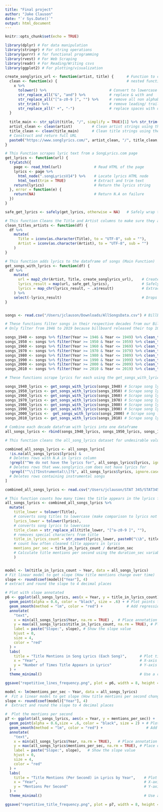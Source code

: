 ```yaml
---
title: "Final project"
author: "Jake Clauson"
date: "`r Sys.Date()`"
output: html_document
---
```


```r
knitr::opts_chunk$set(echo = TRUE)
```

```r
library(dplyr) # For data manipulation
library(stringr) # For string operations
library(purrr) # for functional programming
library(rvest) # For Web Scraping
library(readr) # For Reading/Writing csvs
library(ggplot2) # For plotting/visualization

create_songlyrics_url <- function(artist, title) {      # Function to create SongLyrics.com URL given artist and title
  clean <- function(x) {                                # nested function to clean strings
    x %>%
      tolower() %>%                             # Convert to lowercase
      str_replace_all("&", "and") %>%           # replace & with and
      str_replace_all("[^a-z0-9 ]", "") %>%     # remove all non alphabetical/numeric charachters
      str_trim() %>%                            # remove leading/ trailing whitespaces
      str_replace_all(" +", "-")                # replace spaces with dashes for url format
  }
  
  title_main <- str_split(title, "/", simplify = TRUE)[1] %>% str_trim() # Some titles contain ("/"), keep only the first part
  artist_clean <- clean(artist)         # Clean artist strings using the clean() function
  title_clean <- clean(title_main)      # Clean title strings using the clean() function
  # Construct and return full URL
  paste0("https://www.songlyrics.com/", artist_clean, "/", title_clean, "-lyrics/")       # Construct and return the full url 
}

# This Function scrapes lyric text from a SongLyrics.com page
get_lyrics <- function(url) {
  tryCatch({
    page <- read_html(url)               # Read HTML of the page
    lyrics <- page %>%
      html_node(".songLyricsV14") %>%    # Locate lyrics HTML node
      html_text(trim = TRUE)             # Extract and trim text
    return(lyrics)                       # Return the lyrics string
  }, error = function(e) {
    return(NA)                           # Return N.A on failure
  })
}

safe_get_lyrics <- safely(get_lyrics, otherwise = NA)   # Safely wrap the get_lyrics function so errors don't crash the program

# This function Cleans the Title and Artist columns to make sure they are valid UTF-8 strings
clean_titles_artists <- function(df) {
  df %>%
    mutate(
      Title = iconv(as.character(Title), to = "UTF-8", sub = ""),      # Ensures Title is UTF-8
      Artist = iconv(as.character(Artist), to = "UTF-8", sub = "")     # Ensures Artist is UTF-8
    )
}

# This function adds lyrics to the dataframe of songs (Main Function)
get_songs_with_lyrics <- function(df) {
  df %>%
    mutate(
      url = map2_chr(Artist, Title, create_songlyrics_url),    # Creates URL's for each title-artist pair
      lyrics_result = map(url, safe_get_lyrics),               # Safely scrapes lyrics for each URL
      lyrics = map_chr(lyrics_result, ~ .x$result)             # Extract only the lyrics from the result          
    ) %>%
    select(-lyrics_result)                                     # Drops the lyrics_result column (not needed)
}



```

```r
songs <- read.csv("/Users/jclauson/Downloads/AllSongsData.csv") # Billboard top songs (Elliot replace with your dataset)
```

```r

# These functions filter songs in their respective decades from our Billboard top songs dataset.
# Only filter from 1946 to 2019 because billboard released their top 100 in 1946 and www.songlyrics.com only has lyrics up to 2019

songs_1940 <- songs %>% filter(Year >= 1946 & Year <= 1949) %>% clean_titles_artists()  # Filter songs from the late 1940s (1946–1949) and clean the Title and Artist
songs_1950 <- songs %>% filter(Year >= 1950 & Year <= 1959) %>% clean_titles_artists()  # Filter songs from the 1950s (1950–1959) and clean the Title and Artist 
songs_1960 <- songs %>% filter(Year >= 1960 & Year <= 1969) %>% clean_titles_artists()  # Filter songs from the 1960s (1960–1969) and clean the Title and Artist 
songs_1970 <- songs %>% filter(Year >= 1970 & Year <= 1979) %>% clean_titles_artists()  # Filter songs from the 1970s (1970–1979) and clean the Title and Artist 
songs_1980 <- songs %>% filter(Year >= 1980 & Year <= 1989) %>% clean_titles_artists()  # Filter songs from the 1980s (1980–1989) and clean the Title and Artist 
songs_1990 <- songs %>% filter(Year >= 1990 & Year <= 1999) %>% clean_titles_artists()  # Filter songs from the 1990s (1990–1999) and clean the Title and Artist 
songs_2000 <- songs %>% filter(Year >= 2000 & Year <= 2009) %>% clean_titles_artists()  # Filter songs from the 2000s (2000–2009) and clean the Title and Artist 
songs_2010 <- songs %>% filter(Year >= 2010 & Year <= 2019) %>% clean_titles_artists()  # Filter songs from the 2010s (2010–2019) and clean the Title and Artist 

```

```r
# These functions scrape lyrics for each using the get_songs_with_lyrics function on the decades datasets and return a dataframe with lyrics, artist, song for each decade

songs_1940_lyrics <- get_songs_with_lyrics(songs_1940) # Scrape song lyrics from the 1940's
songs_1950_lyrics <- get_songs_with_lyrics(songs_1950) # Scrape song lyrics from the 1950's
songs_1960_lyrics <- get_songs_with_lyrics(songs_1960) # Scrape song lyrics from the 1960's
songs_1970_lyrics <- get_songs_with_lyrics(songs_1970) # Scrape song lyrics from the 1970's
songs_1980_lyrics <- get_songs_with_lyrics(songs_1980) # Scrape song lyrics from the 1980's
songs_1990_lyrics <- get_songs_with_lyrics(songs_1990) # Scrape song lyrics from the 1990's
songs_2000_lyrics <-  get_songs_with_lyrics(songs_2000) # Scrape song lyrics from the 2000's
songs_2010_lyrics <- get_songs_with_lyrics(songs_2010) # Scrape song lyrics from the 2010's 
```

```r
# Combine each decade datafram with lyrics into one dataframe
all_songs_lyrics <- rbind(songs_1940_lyrics, songs_1950_lyrics, songs_1960_lyrics, songs_1970_lyrics, songs_1980_lyrics, songs_1990_lyrics, songs_2000_lyrics, songs_2010_lyrics)

```

```r
# This function cleans the all_song_lyrics dataset for undesirable values

combined_all_songs_lyrics <- all_songs_lyrics[ 
  !is.na(all_songs_lyrics$lyrics) & 
  # Deletes rows with N.A in lyrics column
  !grepl("^We do not have the lyrics for", all_songs_lyrics$lyrics, ignore.case = TRUE) & 
  # Deletes rows that www.songlyrics.com does not have lyrics for
  !grepl("^\\[?Instrumental\\]?$", all_songs_lyrics$lyrics, ignore.case = TRUE), 
  # Deletes rows containing instrumental songs
]


```

```r
combined_all_songs_lyrics <- read.csv("/Users/jclauson/STAT 345/STAT345-S25/combined_all_songs_lyrics.csv") # Elliot include the path to your csv
```

```r

# This function counts how many times the title appears in the lyrics for each song
all_songs_lyrics <- combined_all_songs_lyrics %>%
  mutate(
    title_lower = tolower(Title), 
    # converts song titles to lowercase (make comparison to lyrics not case-sensitive)
    lyrics_lower = tolower(lyrics),
    # converts song lyrics to lowercase
    title_clean = str_replace_all(title_lower, "[^a-z0-9 ]", ""),
    # removes special characters from title
    title_in_lyrics_count = str_count(lyrics_lower, paste0("\\b", title_clean, "\\b")),
    # count how often cleaned title appears in lyrics
    mentions_per_sec = title_in_lyrics_count / duration_sec
    # Calculate title mentions per second using the duration_sec variable
    )


model <- lm(title_in_lyrics_count ~ Year, data = all_songs_lyrics)
# Fit linear model to get slope (How title mentions change over time)
slope <- round(coef(model)["Year"], 4) 
# extract and round the slope to 4 decimal places

# Plot with slope annotated
p6 <- ggplot(all_songs_lyrics, aes(x = Year, y = title_in_lyrics_count)) +
  geom_point(alpha = 0.6, color = "black", size = .6) + # Plot points for each value
  geom_smooth(method = "lm", color = "red") +           # Add regression line
  annotate(
    "text",
    x = min(all_songs_lyrics$Year, na.rm = TRUE) ,  # Place annotation on left edge of plot   
    y = max(all_songs_lyrics$title_in_lyrics_count, na.rm = TRUE), # Place on the top of plot
    label = paste("Slope:", slope), # Show the slope value
    hjust = 0,
    size = 4, 
    color = "red"
  ) +
  labs(
    title = "Title Mentions in Song Lyrics (Each Song)",      # Plot title
    x = "Year",                                               # X-axis label
    y = "Number of Times Title Appears in Lyrics"             # Y-axis label
  ) +
  theme_minimal()                                             # Use a clean minimal theme

ggsave("repetitive_lines_frequency.png", plot = p6, width = 8, height = 5, dpi = 300, bg = "white")
```

```r

model <- lm(mentions_per_sec ~ Year, data = all_songs_lyrics)
#  Fit a linear model to get slope (How title mentions per second change over time)
slope <- round(coef(model)["Year"], 4)
#  Extract and round the slope to 4 decimal places

#  Plot the mentions per second
p7 <- ggplot(all_songs_lyrics, aes(x = Year, y = mentions_per_sec)) + 
  geom_point(alpha = 0.6,size = .6, color = "black", size = 2) + # Plot points for each value
  geom_smooth(method = "lm", color = "red") +                    # Add regression line
  annotate(
    "text",
    x = min(all_songs_lyrics$Year, na.rm = TRUE),   # Place annotation on left edge of plot
    y = max(all_songs_lyrics$mentions_per_sec, na.rm = TRUE), # Place on the top of plot
    label = paste("Slope:", slope),   # Show the slope value
    hjust = 0,
    size = 4,
    color = "red"
  ) +
  labs(
    title = "Title Mentions (Per Second) in Lyrics by Year",    # Plot title
    x = "Year",                                                 # X-axis Label
    y = "Mentions Per Second"                                   # Y-axis Label
  ) +
  theme_minimal()                                               # Use a clean minimal theme

ggsave("repetitive_title_frequency.png", plot = p7, width = 8, height = 5, dpi = 300, bg = "white")
```
